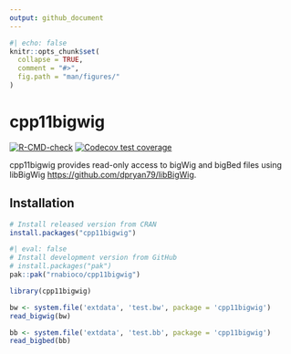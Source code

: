 ```yaml
---
output: github_document
---
```


```r
#| echo: false
knitr::opts_chunk$set(
  collapse = TRUE,
  comment = "#>",
  fig.path = "man/figures/"
)
```

# cpp11bigwig

<!-- badges: start -->
[![R-CMD-check](https://github.com/rnabioco/cpp11bigwig/actions/workflows/R-CMD-check.yaml/badge.svg)](https://github.com/rnabioco/cpp11bigwig/actions/workflows/R-CMD-check.yaml)
[![Codecov test coverage](https://codecov.io/gh/rnabioco/cpp11bigwig/graph/badge.svg)](https://app.codecov.io/gh/rnabioco/cpp11bigwig)
<!-- badges: end -->

cpp11bigwig provides read-only access to bigWig and bigBed files using libBigWig <https://github.com/dpryan79/libBigWig>.

## Installation

::: .pkgdown-release
```r
# Install released version from CRAN
install.packages("cpp11bigwig")
```
:::

::: .pkgdown-devel
```r
#| eval: false
# Install development version from GitHub
# install.packages("pak")
pak::pak("rnabioco/cpp11bigwig")
```
:::


```r
library(cpp11bigwig)

bw <- system.file('extdata', 'test.bw', package = 'cpp11bigwig')
read_bigwig(bw)

bb <- system.file('extdata', 'test.bb', package = 'cpp11bigwig')
read_bigbed(bb)
```
